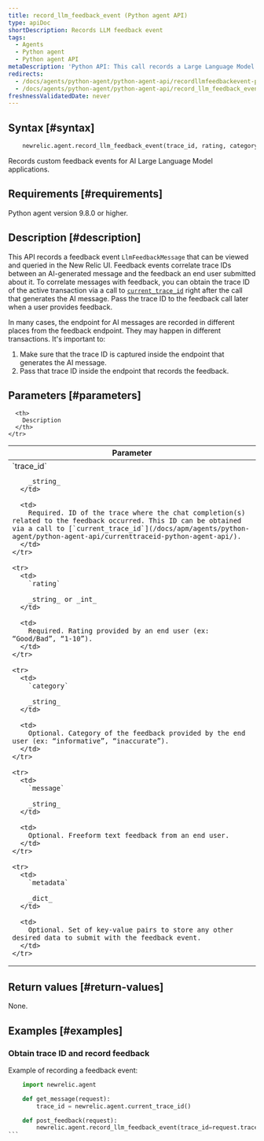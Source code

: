 ```yaml
---
title: record_llm_feedback_event (Python agent API)
type: apiDoc
shortDescription: Records LLM feedback event
tags:
  - Agents
  - Python agent
  - Python agent API
metaDescription: 'Python API: This call records a Large Language Model (LLM) feedback event for querying in the AI Monitoring UI.'
redirects:
  - /docs/agents/python-agent/python-agent-api/recordllmfeedbackevent-python-agent-api
  - /docs/agents/python-agent/python-agent-api/record_llm_feedback_event
freshnessValidatedDate: never
---
```


## Syntax [#syntax]

```py
    newrelic.agent.record_llm_feedback_event(trace_id, rating, category=None, message=None, metadata=None)
```

Records custom feedback events for AI Large Language Model applications.

## Requirements [#requirements]

Python agent version 9.8.0 or higher.

## Description [#description]

This API records a feedback event `LlmFeedbackMessage` that can be viewed and queried in the New Relic UI. Feedback events correlate trace IDs between an AI-generated message and the feedback an end user submitted about it. To correlate messages with feedback, you can obtain the trace ID of the active transaction via a call to [`current_trace_id`](/docs/apm/agents/python-agent/python-agent-api/currenttraceid-python-agent-api/) right after the call that generates the AI message. Pass the trace ID to the feedback call later when a user provides feedback.

In many cases, the endpoint for AI messages are recorded in different places from the feedback endpoint. They may happen in different transactions. It's important to:

1. Make sure that the trace ID is captured inside the endpoint that generates the AI message.
2. Pass that trace ID inside the endpoint that records the feedback.

## Parameters [#parameters]

<table>
  <thead>
    <tr>
      <th width="25%">
        Parameter
      </th>

      <th>
        Description
      </th>
    </tr>
  </thead>

  <tbody>
    <tr>
      <td>
        `trace_id`

        _string_
      </td>

      <td>
        Required. ID of the trace where the chat completion(s) related to the feedback occurred. This ID can be obtained via a call to [`current_trace_id`](/docs/apm/agents/python-agent/python-agent-api/currenttraceid-python-agent-api/).
      </td>
    </tr>

    <tr>
      <td>
        `rating`

        _string_ or _int_
      </td>

      <td>
        Required. Rating provided by an end user (ex: “Good/Bad”, “1-10”).
      </td>
    </tr>

    <tr>
      <td>
        `category`

        _string_
      </td>

      <td>
        Optional. Category of the feedback provided by the end user (ex: “informative”, “inaccurate”).
      </td>
    </tr>

    <tr>
      <td>
        `message`

        _string_
      </td>

      <td>
        Optional. Freeform text feedback from an end user.
      </td>
    </tr>

    <tr>
      <td>
        `metadata`

        _dict_
      </td>

      <td>
        Optional. Set of key-value pairs to store any other desired data to submit with the feedback event.
      </td>
    </tr>
  </tbody>
</table>

## Return values [#return-values]

None.

## Examples [#examples]

### Obtain trace ID and record feedback

Example of recording a feedback event:

````py
    import newrelic.agent

    def get_message(request):
        trace_id = newrelic.agent.current_trace_id()

    def post_feedback(request):
        newrelic.agent.record_llm_feedback_event(trace_id=request.trace_id, rating=request.rating, metadata= {"my_key": "my_val"})
```
````
